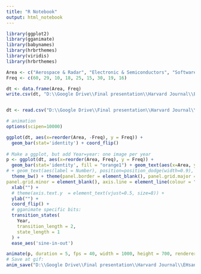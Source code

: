 ---
title: "R Notebook"
output: html_notebook
---

```{r}
library(ggplot2)
library(gganimate)
library(babynames)
library(hrbrthemes)
library(viridis)
library(hrbrthemes)

Area <- c("Aerospace & Radar", "Electronic & Semiconductors", "Software", "Metal & Metallurgy", "Nanotechnology", "Oil & Gas", "Pharmaceuticals", "Plastics & Rubbers", "Sustainable Energy")
Freq <- c(60, 29, 10, 18, 25, 15, 30, 19, 16)

dt <- data.frame(Area, Freq)
write.csv(dt, "D:\\Google Drive\\Final presentation\\Harvard Journal\\EHsan\\ehsan.csv")


dt <- read.csv("D:\\Google Drive\\Final presentation\\Harvard Journal\\EHsan\\ehsan.csv")
```

```{r}
# animation
options(scipen=10000)

ggplot(dt, aes(x=reorder(Area, -Freq), y = Freq)) + 
  geom_bar(stat='identity') + coord_flip()
 
# Make a ggplot, but add Year=year: one image per year
p <- ggplot(dt, aes(x=reorder(Area, Freq), y = Freq)) + 
  geom_bar(stat='identity', fill = "orange1") + geom_text(aes(x=Area, y = Freq + 2 , label = Number)) +
# + geom_text(aes(label = Number), position=position_dodge(width=0.9), vjust=1)  
  theme_bw() + theme(panel.border = element_blank(), panel.grid.major = element_blank(),
panel.grid.minor = element_blank(), axis.line = element_line(colour = "black"), axis.text.y = element_text(face = "bold", size = 15), axis.text.x = element_blank(), axis.ticks.x = element_blank()) +
  xlab("") +
  # theme(axis.text.y  = element_text(vjust=0.5, size=8)) +
  ylab("") +
  coord_flip() +
  # gganimate specific bits:
  transition_states(
    Year,
    transition_length = 2,
    state_length = 1
  ) +
  ease_aes('sine-in-out')

animate(p, duration = 5, fps = 40, width = 1000, height = 700, renderer = gifski_renderer())
# Save at gif:
anim_save("D:\\Google Drive\\Final presentation\\Harvard Journal\\EHsan\\bar9.gif")
```

